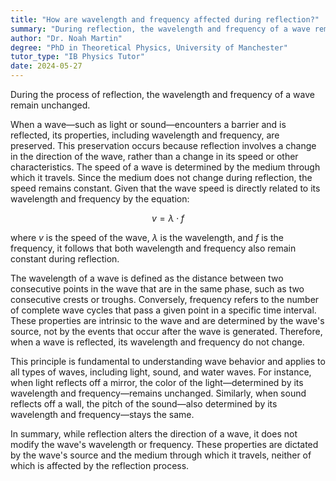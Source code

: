 ```yaml
---
title: "How are wavelength and frequency affected during reflection?"
summary: "During reflection, the wavelength and frequency of a wave remain unchanged."
author: "Dr. Noah Martin"
degree: "PhD in Theoretical Physics, University of Manchester"
tutor_type: "IB Physics Tutor"
date: 2024-05-27
---
```


During the process of reflection, the wavelength and frequency of a wave remain unchanged.

When a wave—such as light or sound—encounters a barrier and is reflected, its properties, including wavelength and frequency, are preserved. This preservation occurs because reflection involves a change in the direction of the wave, rather than a change in its speed or other characteristics. The speed of a wave is determined by the medium through which it travels. Since the medium does not change during reflection, the speed remains constant. Given that the wave speed is directly related to its wavelength and frequency by the equation:

$$ v = \lambda \cdot f $$

where $v$ is the speed of the wave, $\lambda$ is the wavelength, and $f$ is the frequency, it follows that both wavelength and frequency also remain constant during reflection.

The wavelength of a wave is defined as the distance between two consecutive points in the wave that are in the same phase, such as two consecutive crests or troughs. Conversely, frequency refers to the number of complete wave cycles that pass a given point in a specific time interval. These properties are intrinsic to the wave and are determined by the wave's source, not by the events that occur after the wave is generated. Therefore, when a wave is reflected, its wavelength and frequency do not change.

This principle is fundamental to understanding wave behavior and applies to all types of waves, including light, sound, and water waves. For instance, when light reflects off a mirror, the color of the light—determined by its wavelength and frequency—remains unchanged. Similarly, when sound reflects off a wall, the pitch of the sound—also determined by its wavelength and frequency—stays the same.

In summary, while reflection alters the direction of a wave, it does not modify the wave's wavelength or frequency. These properties are dictated by the wave's source and the medium through which it travels, neither of which is affected by the reflection process.
    